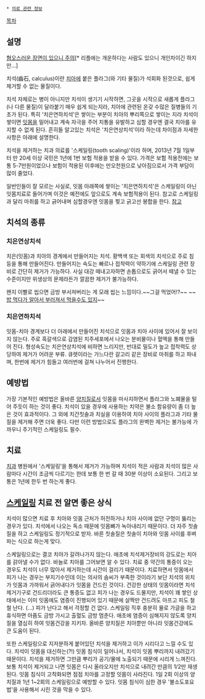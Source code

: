  * [[의료 관련 정보]]

[[목차]]
== 설명 ==
[http://youtu.be/D4cdl391mrg 혐오스러운 장면이 있으니 주의][* 리플에는 개운하다는 사람도 있으니 개인차이긴 하지만...]

치석(齒石, calculus)이란 [[치아]]에 붙은 플라그(와 기타 물질)가 석회화 된것으로, 쉽게 제거할 수 없는 물질이다. 

치석 자체로는 병이 아니지만 치석이 생기기 시작하면, 그곳을 시작으로 새롭게 플라그(나 다른 물질)이 달라붙기 매우 쉽게 되는지라, 치아에 관련된 온갖 수많은 질병들의 기초가 된다. 특히 '치은연하치석'은 쌓이는 부분이 치아의 뿌리쪽으로 쌓이는 지라 치석이 쌓이면 [[잇몸]]을 밀어내고 계속 자극을 주어 치통을 유발하고 심할 경우엔 결국 치아를 유지할 수 없게 된다. 흔히들 알고있는 치석은 '치은연상치석'이라 하는데 차이점과 자세한 사항은 아래에 설명한다.

치석을 제거하는 치과 의료를 '스케일링(tooth scaling)'이라 하며, 2013년 7월 1일부터 만 20세 이상 국민은 1년에 1번 보험 적용을 받을 수 있다. 가격은 보험 적용전에는 보통 5-7만원이었으나 보험이 적용된 이후에는 만오천원으로 낮아짐으로서 가격 부담이 많이 줄었다. 

일반인들이 잘 모르는 사실로, 잇몸 아래쪽에 쌓이는 '치은연하치석'은 스케일링이 아닌 잇몸치료로 들어가며 이것은 예전에도 앞으로도 계속 보험적용이 된다. 참고로 스케일링과 달리 마취를 하고 긁어내며 심할경우엔 잇몸을 찢고 긁고선 봉합을 한다. [http://blog.daum.net/_blog/BlogTypeView.do?blogid=0JH1i&articleno=7824033 참고]


== 치석의 종류 ==
=== 치은연상치석 ===
치은(잇몸)과 치아의 경계에서 만들어지는 치석. 황백색 또는 회색의 치석으로 주로 침등을 통해 만들어진다. 만들어지는 속도는 빠르나 접착력이 약하기에 스케일링 관련 장비로 간단히 제거가 가능하다.  사실 대강 떼내고자하면 손톱으로도 긁어서 떼낼 수 있는 수준이지만 위생상의 문제라든가 깔끔한 제거가 불가능하다.

왠지 이빨로 씹으면 금방 부서져버리는 게 모래 씹는 느낌이다.~~그걸 먹었어!?~~ ~~[[질 수도 있지 스갤 시발들아|밥 먹다가 알아서 부러져서 먹을수도 있지]]~~
=== 치은연하치석 ===
잇몸-치아 경계보다 더 아래에서 만들어진 치석으로 잇몸과 치아 사이에 있어서 잘 보이지 않는다.
주로 흑갈색으로 감염된 치주세포에서 나오는 분비물이나 혈액을 통해 만들어 진다. 형성속도는 치은연상치석에 비하면 느리지만, 반대로 밀도가 높고 접착력도 상당하여 제거가 어려운 부류. 큐렛이라는 가느다란 갈고리 같은 장비로 마취를 하고 파내며, 한번에 제거가 힘들고 여러번에 걸쳐 나누어서 진행한다.

== 예방법 ==
가장 기본적인 예방법은 올바른 [[양치질]]로서 잇몸을 마사지하면서 플라그와 노폐물을 털어 주듯이 하는 것이 좋다. 치석이 있을 경우에 사용하는 치약은 불소 함유량이 좀 더 높은 것이 효과적이다. 그 외에 치간칫솔과 치실을 이용하여 치아 사이의 플라그과 기타 물질을 제거해 주면 더욱 좋다. 다만 이런 방법으로도 플라그의 완벽한 제거는 불가능에 가까우니 주기적인 스케일링도 필수. 

== 치료 ==
[[치과]] 병원에서 '스케일링'을 통해서 제거가 가능하며 치석이 적은 사람과 치석이 많은 사람마다 시간이 조금씩 다르기는 한데 보통 한 번 갈 때 30분 이상이 소요된다. 그리고 보통은 1년에 한두 번 하는게 좋다.

== [[스케일링]] 치료 전 알면 좋은 상식 ==
치석이 많으면 치료 후 치아와 잇몸 근처가 허전하거나 치아 사이에 없던 구멍이 뚫리는 경우가 있다. 치석에서 나오는 독소 때문에 잇몸뼈가 녹아내리기 때문이다. 더 자주 칫솔질을 하고 스케일링도 정기적으로 받자. 바른 칫솔질은 칫솔이 치아와 잇몸 사이를 후벼파는 식으로 하는게 맞다. 

스케일링으로는 결코 치아가 갈려나가지 않는다. 애초에 치석제거장비의 강도로는 치아를 갉아낼 수가 없다. 바늘로 치아를 그어보면 알 수 있다.
치료 중 약간의 통증이 오는 경우도 치석이 너무 많아서 제거하는데 시간이 걸리기 때문이다. 치료하면서 잇몸에서 피가 나는 경우는 부지기수인데 이는 의사의 솜씨가 부족한 것이라기 보단 치석의 위치가 잇몸과 가까워서 긁어내다가 잇몸을 건드린 것이다. 건강한 상태의 잇몸이라면 치석제거기구로 건드리더라도 큰 통증도 없고 피가 나는 경우도 드물지만, 치석이 꽤 쌓인 상태에서는 이미 잇몸에도 염증이 진행되어 있기 때문에 살짝만 건드려도 아프고 피도 철철 난다. (…) 피가 난다고 해서 걱정할 건 없다. 스케일링 직후 충분히 물로 가글을 하고 휴식하면 아픔도 금방 가시고 출혈도 금방 멈춘다. 애초에 염증이 심해지지 않도록 양치질을 열심히 하여 잇몸건강을 지키자. 올바른 양치질은 치아뿐만 아니라 잇몸건강에도 큰 도움이 된다.

또한 스케일링으로 지저분하게 붙어있던 치석을 제거하고 이가 시리다고 느낄 수도 있다. 치석이 잇몸을 대신하는(?!) 잇몸 침식이 일어나서, 치석이 잇몸 뿌리까지 내려갔기 때문이다. 치석을 제거하면 그만큼 뿌리가 공기/물에 노출되기 때문에 시리게 느껴진다. 
보통 치석이 제거되고 나면 잇몸은 다시 올라오지만 치석으로 내려간 만큼의 1/2만 재생된다. 잇몸 침식이 고착화되면 점점 치아를 고정할 잇몸이 사라진다. 1일 2회 이상의 양치질과 1년 1~2회의 스케일링으로 예방할 수 있다.
잇몸 침식이 심한 경우 '불소도포요법'을 사용해서 시린 것을 막을 수 있다.
